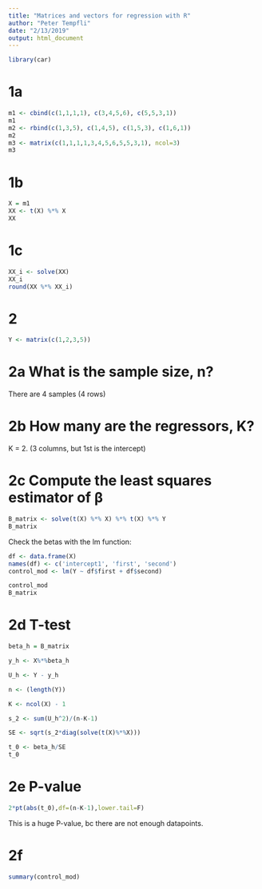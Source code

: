 ```yaml
---
title: "Matrices and vectors for regression with R"
author: "Peter Tempfli"
date: "2/13/2019"
output: html_document
---
```


```r
library(car)
```


# 1a
```r
m1 <- cbind(c(1,1,1,1), c(3,4,5,6), c(5,5,3,1))
m1
m2 <- rbind(c(1,3,5), c(1,4,5), c(1,5,3), c(1,6,1))
m2
m3 <- matrix(c(1,1,1,1,3,4,5,6,5,5,3,1), ncol=3)
m3
```


# 1b
```r
X = m1
XX <- t(X) %*% X
XX
```

# 1c

```r
XX_i <- solve(XX)
XX_i
round(XX %*% XX_i)
```

# 2
```r
Y <- matrix(c(1,2,3,5))
```

# 2a What is the sample size, n? 

There are 4 samples (4 rows)

# 2b How many are the regressors, K?

K = 2. (3 columns, but 1st is the intercept)

# 2c Compute the least squares estimator of β

```r
B_matrix <- solve(t(X) %*% X) %*% t(X) %*% Y
B_matrix
```

Check the betas with the lm function:
```r
df <- data.frame(X)
names(df) <- c('intercept1', 'first', 'second')
control_mod <- lm(Y ~ df$first + df$second)

control_mod
B_matrix
```

# 2d T-test
```r
beta_h = B_matrix

y_h <- X%*%beta_h

U_h <- Y - y_h

n <- (length(Y))

K <- ncol(X) - 1

s_2 <- sum(U_h^2)/(n-K-1)

SE <- sqrt(s_2*diag(solve(t(X)%*%X)))

t_0 <- beta_h/SE
t_0
```

# 2e P-value

```r
2*pt(abs(t_0),df=(n-K-1),lower.tail=F)
```

This is a huge P-value, bc there are not enough datapoints.

# 2f
```r
summary(control_mod)
```

